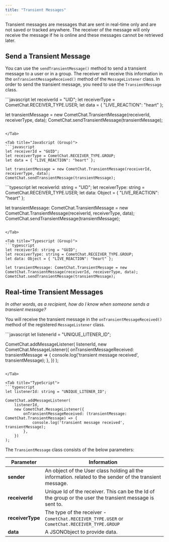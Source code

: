 ```yaml
---
title: "Transient Messages"
---
```




Transient messages are messages that are sent in real-time only and are not saved or tracked anywhere. The receiver of the message will only receive the message if he is online and these messages cannot be retrieved later.

## Send a Transient Message

You can use the `sendTransientMessage()` method to send a transient message to a user or in a group. The receiver will receive this information in the `onTransientMessageReceived()` method of the `MessageListener` class. In order to send the transient message, you need to use the `TransientMessage` class.

<Tabs>
<Tab title="JavaScript (User)">
```javascript
let receiverId = "UID";
let receiverType = CometChat.RECEIVER_TYPE.USER;
let data = { "LIVE_REACTION": "heart" };

let transientMessage = new CometChat.TransientMessage(receiverId, receiverType, data);
CometChat.sendTransientMessage(transientMessage);
```

</Tab>

<Tab title="JavaScript (Group)">
```javascript
let receiverId = "GUID";
let receiverType = CometChat.RECEIVER_TYPE.GROUP;
let data = { "LIVE_REACTION": "heart" };

let transientMessage = new CometChat.TransientMessage(receiverId, receiverType, data);
CometChat.sendTransientMessage(transientMessage);
```

</Tab>

<Tab title="Typescript (User)">
```typescript
let receiverId: string = "UID";
let receiverType: string = CometChat.RECEIVER_TYPE.USER;
let data: Object = { "LIVE_REACTION": "heart" };

let transientMessage: CometChat.TransientMessage = new CometChat.TransientMessage(receiverId, receiverType, data);
CometChat.sendTransientMessage(transientMessage);
```

</Tab>

<Tab title="Typescript (Group)">
```typescript
let receiverId: string = "GUID";
let receiverType: string = CometChat.RECEIVER_TYPE.GROUP;
let data: Object = { "LIVE_REACTION": "heart" };

let transientMessage: CometChat.TransientMessage = new CometChat.TransientMessage(receiverId, receiverType, data);
CometChat.sendTransientMessage(transientMessage);
```

</Tab>

</Tabs>

## Real-time Transient Messages

*In other words, as a recipient, how do I know when someone sends a transient message?*

You will receive the transient message in the `onTransientMessageReceived()` method of the registered `MessageListener` class.

<Tabs>
<Tab title="JavaScript">
```javascript
let listenerId = "UNIQUE_LITENER_ID";

CometChat.addMessageListener(
  listenerId,
  new CometChat.MessageListener({
    onTransientMessageReceived: transientMessage => {
      console.log('transient message received', transientMessage);
    },
  })
);
```

</Tab>

<Tab title="TypeScript">
```typescript
let listenerId: string = "UNIQUE_LITENER_ID";

CometChat.addMessageListener(
    listenerId,
    new CometChat.MessageListener({
        onTransientMessageReceived: (transientMessage: CometChat.TransientMessage) => {
            console.log('transient message received', transientMessage);
        },
    })
);
```

</Tab>

</Tabs>

The `TransientMessage` class consists of the below parameters:

| Parameter        | Information                                                                                              |
| ---------------- | -------------------------------------------------------------------------------------------------------- |
| **sender**       | An object of the User class holding all the information. related to the sender of the transient message. |
| **receiverId**   | Unique Id of the receiver. This can be the Id of the group or the user the transient message is sent to. |
| **receiverType** | The type of the receiver - `CometChat.RECEIVER_TYPE.USER` or `CometChat.RECEIVER_TYPE.GROUP`             |
| **data**         | A JSONObject to provide data.                                                                            |
